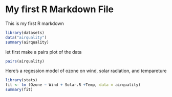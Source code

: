 My first R Markdown File
============================

This is my first R markdown

```r
library(datasets)
data("airquality")
summary(airquality)
```

let first make a pairs plot of the data

```r
pairs(airquality)
```

Here's a regession model of ozone on wind, solar radiation, and tempareture
```r
library(stats)
fit <- lm (Ozone ~ Wind + Solar.R +Temp, data = airquality)
summary(fit)
```